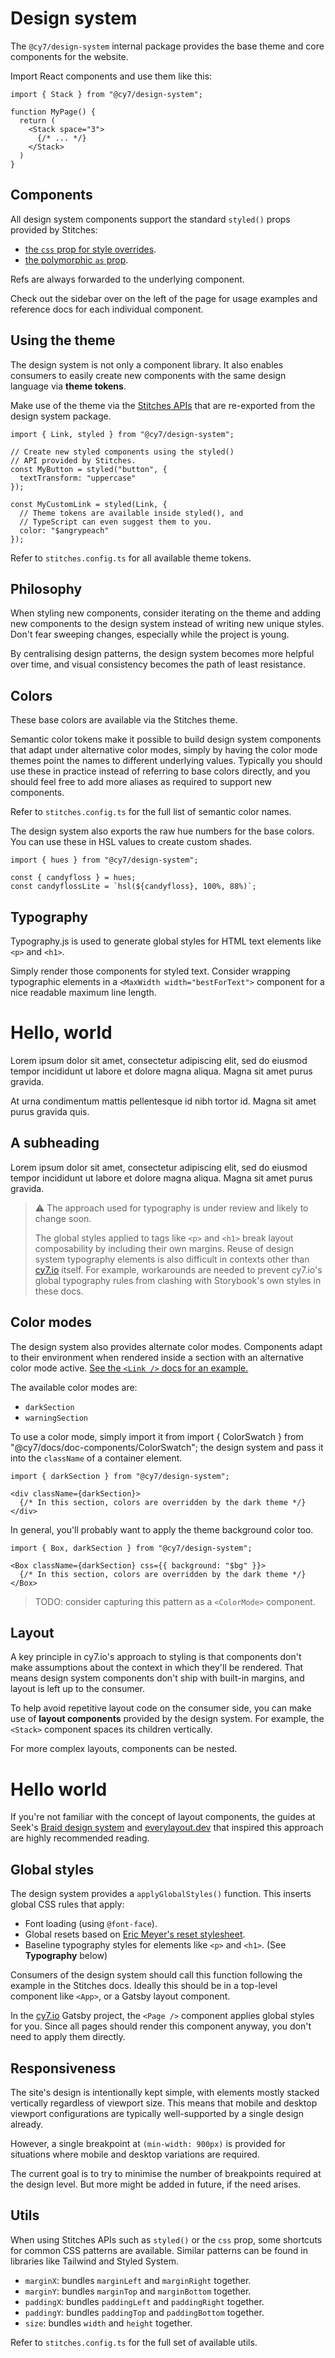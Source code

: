 
<Meta title="Design system / Getting started" />

# Design system

The `@cy7/design-system` internal package provides the base theme and core components for the website.

Import React components and use them like this:

```tsx
import { Stack } from "@cy7/design-system";

function MyPage() {
  return (
    <Stack space="3">
      {/* ... */}
    </Stack>
  )
}
```

## Components

All design system components support the standard `styled()` props provided by Stitches:

- [the `css` prop for style overrides](https://stitches.dev/docs/overriding-styles#the-css-prop).
- [the polymorphic `as` prop](https://stitches.dev/docs/api#as-prop).

Refs are always forwarded to the underlying component.

Check out the sidebar over on the left of the page for usage examples and reference docs for each individual component.


## Using the theme

The design system is not only a component library. It also enables consumers to easily create new components with the same design language via **theme tokens**.

Make use of the theme via the [Stitches APIs](https://stitches.dev/docs/api) that are re-exported from the design system package.

```tsx
import { Link, styled } from "@cy7/design-system";

// Create new styled components using the styled()
// API provided by Stitches.
const MyButton = styled("button", {
  textTransform: "uppercase"
});

const MyCustomLink = styled(Link, {
  // Theme tokens are available inside styled(), and
  // TypeScript can even suggest them to you.
  color: "$angrypeach"
});
```

Refer to `stitches.config.ts` for all available theme tokens.

## Philosophy

When styling new components, consider iterating on the theme and adding new components to the design system instead of writing new unique styles. Don't fear sweeping changes, especially while the project is young.

By centralising design patterns, the design system becomes more helpful over time, and visual consistency becomes the path of least resistance.

## Colors

These base colors are available via the Stitches theme.

<Canvas>
  <Story name="Base color palette">
    <ColorSwatch color={theme.colors.angrypeach.value} name="angrypeach" />
    <ColorSwatch color={theme.colors.candyfloss.value} name="candyfloss" />
    <ColorSwatch color={theme.colors.dijon.value} name="dijon" />
    <ColorSwatch color={theme.colors.obsidian.value} name="obsidian" />
    <ColorSwatch color={theme.colors.glasgow.value} name="glasgow" />
    <ColorSwatch color={theme.colors.paper.value} name="paper" />
  </Story>
</Canvas>

Semantic color tokens make it possible to build design system components that adapt under alternative color modes, simply by having the color mode themes point the names to different underlying values. Typically you should use these in practice instead of referring to base colors directly, and you should feel free to add more aliases as required to support new components.

<Canvas>
  <Story name="Semantic color names">
    <ColorSwatch color={theme.colors.accent.value} name="accent" />
    <ColorSwatch color={theme.colors.bg.value} name="bg" />
    <ColorSwatch color={theme.colors.contrast.value} name="contrast" />
    <ColorSwatch color={theme.colors.bodyText.value} name="bodyText" />
  </Story>
</Canvas>

Refer to `stitches.config.ts` for the full list of semantic color names.

The design system also exports the raw hue numbers for the base colors. You can use these in HSL values to create custom shades.

```tsx
import { hues } from "@cy7/design-system";

const { candyfloss } = hues;
const candyflossLite = `hsl(${candyfloss}, 100%, 88%)`;
```

## Typography

Typography.js is used to generate global styles for HTML text elements like `<p>` and `<h1>`.

Simply render those components for styled text. Consider wrapping typographic elements in a `<MaxWidth width="bestForText">` component for a nice readable maximum line length.

<Canvas withSource="open">
  <Story name="Typography example">
    <MaxWidth width="bestForText">
      <h1>Hello, world</h1>
      <p>Lorem ipsum dolor sit amet, consectetur adipiscing elit, sed do eiusmod tempor incididunt ut labore et dolore magna aliqua. Magna sit amet purus gravida.</p>
      <p>
        At urna condimentum mattis pellentesque id nibh tortor id. Magna sit amet purus gravida quis.
      </p>
      <h2>
        A subheading
      </h2>
      <p>Lorem ipsum dolor sit amet, consectetur adipiscing elit, sed do eiusmod tempor incididunt ut labore et dolore magna aliqua. Magna sit amet purus gravida.</p>
    </MaxWidth>
  </Story>
</Canvas>

> ⚠️ The approach used for typography is under review and likely to change soon.
>
> The global styles applied to tags like `<p>` and `<h1>` break layout composability by including their own margins. Reuse of design system typography elements is also difficult in contexts other than [cy7.io](http://cy7.io) itself. For example, workarounds are needed to prevent cy7.io's global typography rules from clashing with Storybook's own styles in these docs.

## Color modes

The design system also provides alternate color modes. Components adapt to their environment when rendered inside a section with an alternative color mode active. [See the `<Link />` docs for an example.](/docs/design-system-components-link--default-story#color-modes)

The available color modes are:

- `darkSection`
- `warningSection`

To use a color mode, simply import it from import { ColorSwatch } from "@cy7/docs/doc-components/ColorSwatch"; the design system and pass it into the `className` of a container element.

```tsx
import { darkSection } from "@cy7/design-system";

<div className={darkSection}>
  {/* In this section, colors are overridden by the dark theme */}
</div>
```

In general, you'll probably want to apply the theme background color too.

```tsx
import { Box, darkSection } from "@cy7/design-system";

<Box className={darkSection} css={{ background: "$bg" }}>
  {/* In this section, colors are overridden by the dark theme */}
</Box>
```

> TODO: consider capturing this pattern as a `<ColorMode>` component.

## Layout

A key principle in cy7.io's approach to styling is that components don't make assumptions about the context in which they'll be rendered. That means design system components don't ship with built-in margins, and layout is left up to the consumer.

<Canvas withSource="open">
  <Story name="No margins by default">
    <div>
      <Placeholder />
      <Placeholder />
      <Placeholder />
    </div>
  </Story>
</Canvas>

To help avoid repetitive layout code on the consumer side, you can make use of **layout components** provided by the design system. For example, the `<Stack>` component spaces its children vertically.

<Canvas withSource="open">
  <Story name="Stack example">
    <Stack space="1">
      <Placeholder />
      <Placeholder />
      <Placeholder />
    </Stack>
  </Story>
</Canvas>


For more complex layouts, components can be nested.

<Canvas withSource="open">
  <Story name="Complex layout example">
    <MaxWidth width="bestForText">
      <Stack space="2">
        <h1>Hello world</h1>
        <Stack>
          <Placeholder />
          <Placeholder />
          <Placeholder />
        </Stack>
      </Stack>
    </MaxWidth>
  </Story>
</Canvas>

If you're not familiar with the concept of layout components, the guides at Seek's [Braid design system](https://seek-oss.github.io/braid-design-system/foundations/layout/) and [everylayout.dev](https://every-layout.dev/rudiments/composition/) that inspired this approach are highly recommended reading.

## Global styles

The design system provides a `applyGlobalStyles()` function. This inserts global CSS rules that apply:

- Font loading (using `@font-face`).
- Global resets based on [Eric Meyer's reset stylesheet](http://meyerweb.com/eric/tools/css/reset/).
- Baseline typography styles for elements like `<p>` and `<h1>`. (See **Typography** below)

Consumers of the design system should call this function following the example in the Stitches docs. Ideally this should be in a top-level component like `<App>`, or a Gatsby layout component.

In the [cy7.io](http://cy7.io) Gatsby project, the `<Page />` component applies global styles for you. Since all pages should render this component anyway, you don't need to apply them directly.

## Responsiveness

The site's design is intentionally kept simple, with elements mostly stacked vertically regardless of viewport size. This means that mobile and desktop viewport configurations are typically well-supported by a single design already.

However, a single breakpoint at `(min-width: 900px)` is provided for situations where mobile and desktop variations are required.

The current goal is to try to minimise the number of breakpoints required at the design level. But more might be added in future, if the need arises.

## Utils

When using Stitches APIs such as `styled()` or the `css` prop, some shortcuts for common CSS patterns are available. Similar patterns can be found in libraries like Tailwind and Styled System.

- `marginX`: bundles `marginLeft` and `marginRight` together.
- `marginY`: bundles `marginTop` and `marginBottom` together.
- `paddingX`: bundles `paddingLeft` and `paddingRight` together.
- `paddingY`: bundles `paddingTop` and `paddingBottom` together.
- `size`: bundles `width` and `height` together.

<Canvas withSource="open">
  <Story name="Utils example">
    <Box css={{
      background: "$contrast",
      // Note how `size` is available as if it were a standard CSS property.
      // This sets `width` and `height` in one go.
      size: 50
    }} />
  </Story>
</Canvas>

Refer to `stitches.config.ts` for the full set of available utils.
